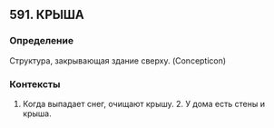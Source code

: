 ## 591. КРЫША
### Определение
Структура, закрывающая здание сверху. (Concepticon)

### Контексты
1. Когда выпадает снег, очищают крышу. 2. У дома есть стены и крыша.

